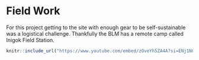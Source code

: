 # Field Work 

For this project getting to the site with enough gear to be self-sustainable was a logistical challenge. Thankfully the BLM has a remote camp called Inigok Field Station.

```r
knitr::include_url("https://www.youtube.com/embed/zOveYh5ZA4A?si=ENj1NCSPHqpOIm5u")
```


